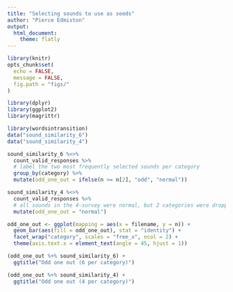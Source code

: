 ```yaml
---
title: "Selecting sounds to use as seeds"
author: "Pierce Edmiston"
output:
  html_document:
    theme: flatly
---
```


```r
library(knitr)
opts_chunk$set(
  echo = FALSE,
  message = FALSE,
  fig.path = "figs/"
)

library(dplyr)
library(ggplot2)
library(magrittr)

library(wordsintransition)
data("sound_similarity_6")
data("sound_similarity_4")

sound_similarity_6 %<>%
  count_valid_responses %>%
  # label the two most frequently selected sounds per category
  group_by(category) %>%
  mutate(odd_one_out = ifelse(n >= n[2], "odd", "normal"))

sound_similarity_4 %<>%
  count_valid_responses %>%
  # all sounds in the 4-survey were normal, but 2 categories were dropped
  mutate(odd_one_out = "normal")

odd_one_out <- ggplot(mapping = aes(x = filename, y = n)) +
  geom_bar(aes(fill = odd_one_out), stat = "identity") +
  facet_wrap("category", scales = "free_x", ncol = 2) +
  theme(axis.text.x = element_text(angle = 45, hjust = 1))
```

```r
(odd_one_out %+% sound_similarity_6) +
  ggtitle("Odd one out (6 per category)")

(odd_one_out %+% sound_similarity_4) +
  ggtitle("Odd one out (4 per category)")
```
